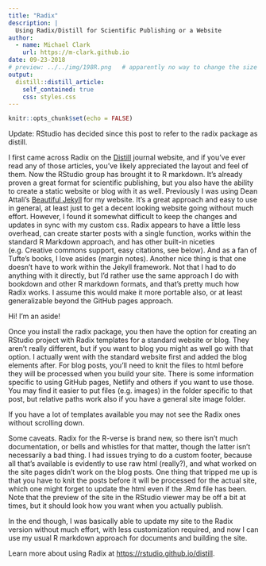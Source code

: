 ```yaml
---
title: "Radix"
description: |
  Using Radix/Distill for Scientific Publishing or a Website
author:
  - name: Michael Clark
    url: https://m-clark.github.io
date: 09-23-2018
# preview: ../../img/198R.png   # apparently no way to change the size displayed via css (ignored) or file (stretched)
output: 
  distill::distill_article:
    self_contained: true
    css: styles.css
---
```


```r
knitr::opts_chunk$set(echo = FALSE)
```

Update: RStudio has decided since this post to refer to the <span class="pack">radix</span> package as <span class="pack">distill</span>.

I first came across Radix on the [Distill](http://distill.pub/) journal website, and if you've ever read any of those articles, you've likely appreciated the layout and feel of them.  Now the RStudio group has brought it to R markdown. It's already proven a great format for scientific publishing, but you also have the ability to create a static website or blog with it as well.  Previously I was using Dean Attali's [Beautiful Jekyll](deanattali.com/beautiful-jekyll) for my website.  It's a great approach and easy to use in general, at least just to get a decent looking website going without much effort.  However, I found it somewhat difficult to keep the changes and updates in sync with my custom css.  Radix appears to have a little less overhead, can create starter posts with a single function, works within the standard R Markdown approach, and has other built-in niceties (e.g. Creative commons support, easy citations, see below).  And as a fan of Tufte's books, I love asides (margin notes).  Another nice thing is that one doesn't have to work within the Jekyll framework.  Not that I had to do anything with it directly, but I'd rather use the same approach I do with bookdown and other R markdown formats, and that's pretty much how Radix works.  I assume this would make it more portable also, or at least generalizable beyond the GitHub pages approach.

<aside>Hi! I'm an aside!</aside>

Once you install the <span class="pack">radix</span> package, you then have the option for creating an RStudio project with Radix templates for a standard website or blog. They aren't really different, but if you want to blog you might as well go with that option.  I actually went with the standard website first and added the blog elements after.  For blog posts, you'll need to knit the files to html before they will be processed when you build your site.  There is some information specific to using GitHub pages, Netlify and others if you want to use those.  You may find it easier to put files (e.g. images) in the folder specific to that post, but relative paths work also if you have a general site image folder.

<aside>If you have a lot of templates available you may not see the Radix ones without scrolling down.</aside>

Some caveats.  Radix for the R-verse is brand new, so there isn't much documentation, or bells and whistles for that matter, though the latter isn't necessarily a bad thing.  I had issues trying to do a custom footer, because all that's available is evidently to use raw html (really?), and what worked on the site pages didn't work on the blog posts.  One thing that tripped me up is that you have to knit the posts before it will be processed for the actual site, which one might forget to update the html even if the .Rmd file has been.  Note that the preview of the site in the RStudio viewer may be off a bit at times, but it should look how you want when you actually publish.

In the end though, I was basically able to update my site to the Radix version without much effort, with less customization required, and now I can use my usual R markdown approach for documents and building the site.  

Learn more about using Radix at <https://rstudio.github.io/distill>.

